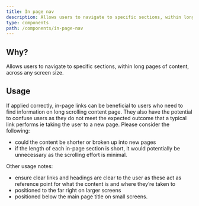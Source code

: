 ```yaml
---
title: In page nav
description: Allows users to navigate to specific sections, within long pages of content, across any screen size.
type: components
path: /components/in-page-nav
---
```


## Why?

Allows users to navigate to specific sections, within long pages of content, across any screen size.

## Usage

If applied correctly, in-page links can be beneficial to users who need to find information on long scrolling content page. They also have the potential to confuse users as they do not meet the expected outcome that a typical link performs ie taking the user to a new page. Please consider the following:

- could the content be shorter or broken up into new pages
- if the length of each in-page section is short, it would potentially be unnecessary as the scrolling effort is minimal.

Other usage notes:

- ensure clear links and headings are clear to the user as these act as reference point for what the content is and where they’re taken to
- positioned to the far right on larger screens
- positioned below the main page title on small screens.

